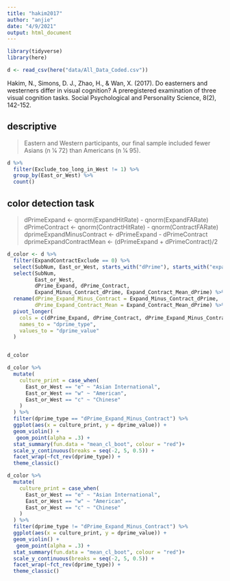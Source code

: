 ```yaml
---
title: "hakim2017"
author: "anjie"
date: "4/9/2021"
output: html_document
---
```


```r
library(tidyverse)
library(here)

d <- read_csv(here("data/All_Data_Coded.csv")) 
```
Hakim, N., Simons, D. J., Zhao, H., & Wan, X. (2017). Do easterners and westerners differ in visual cognition? A preregistered examination of three visual cognition tasks. Social Psychological and Personality Science, 8(2), 142-152.

## descriptive 
> Eastern and Western participants, our final sample included fewer Asians (n 1⁄4 72) than Americans (n 1⁄4 95). 

```r
d %>%
  filter(Exclude_too_long_in_West != 1) %>% 
  group_by(East_or_West) %>% 
  count()
```
## color detection task 


> dPrimeExpand <- qnorm(ExpandHitRate) - qnorm(ExpandFARate)
	dPrimeContract <- qnorm(ContractHitRate) - qnorm(ContractFARate)
	dprimeExpandMinusContract <- dPrimeExpand - dPrimeContract
	dprimeExpandContractMean <- (dPrimeExpand + dPrimeContract)/2
	


```r
d_color <- d %>% 
  filter(ExpandContractExclude == 0) %>% 
  select(SubNum, East_or_West, starts_with("dPrime"), starts_with("expand")) %>% 
  select(SubNum, 
         East_or_West, 
         dPrime_Expand, dPrime_Contract,
         Expand_Minus_Contract_dPrime, Expand_Contract_Mean_dPrime) %>% 
  rename(dPrime_Expand_Minus_Contract = Expand_Minus_Contract_dPrime, 
         dPrime_Expand_Contract_Mean = Expand_Contract_Mean_dPrime) %>% 
  pivot_longer(
    cols = c(dPrime_Expand, dPrime_Contract, dPrime_Expand_Minus_Contract), 
    names_to = "dprime_type", 
    values_to = "dprime_value"
  )


d_color
```

```r
d_color %>% 
  mutate(
    culture_print = case_when(
      East_or_West == "e" ~ "Asian International", 
      East_or_West == "w" ~ "American", 
      East_or_West == "c" ~ "Chinese"
    )
  ) %>% 
  filter(dprime_type == "dPrime_Expand_Minus_Contract") %>% 
  ggplot(aes(x = culture_print, y = dprime_value)) + 
  geom_violin() + 
   geom_point(alpha = .3) + 
  stat_summary(fun.data = "mean_cl_boot", colour = "red")+
  scale_y_continuous(breaks = seq(-2, 5, 0.5)) + 
  facet_wrap(~fct_rev(dprime_type)) + 
  theme_classic()

d_color %>% 
  mutate(
    culture_print = case_when(
      East_or_West == "e" ~ "Asian International", 
      East_or_West == "w" ~ "American", 
      East_or_West == "c" ~ "Chinese"
    )
  ) %>% 
  filter(dprime_type != "dPrime_Expand_Minus_Contract") %>% 
  ggplot(aes(x = culture_print, y = dprime_value)) + 
  geom_violin() + 
   geom_point(alpha = .3) + 
  stat_summary(fun.data = "mean_cl_boot", colour = "red")+
  scale_y_continuous(breaks = seq(-2, 5, 0.5)) + 
  facet_wrap(~fct_rev(dprime_type)) + 
  theme_classic()

```

